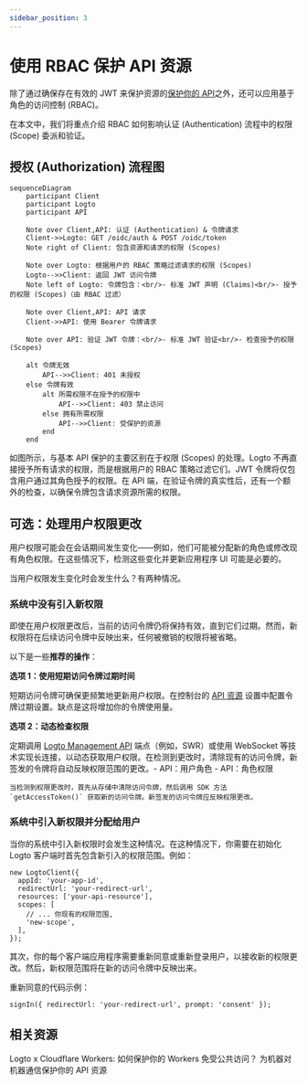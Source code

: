```yaml
---
sidebar_position: 3
---
```


# 使用 RBAC 保护 API 资源

除了通过确保存在有效的 JWT 来保护资源的[保护你的 API](/authorization/api-resources/protect-your-api)之外，还可以应用基于角色的访问控制 (RBAC)。

在本文中，我们将重点介绍 RBAC 如何影响认证 (Authentication) 流程中的权限 (Scope) 委派和验证。

## 授权 (Authorization) 流程图

```mermaid
sequenceDiagram
    participant Client
    participant Logto
    participant API

    Note over Client,API: 认证 (Authentication) & 令牌请求
    Client->>Logto: GET /oidc/auth & POST /oidc/token
    Note right of Client: 包含资源和请求的权限 (Scopes)

    Note over Logto: 根据用户的 RBAC 策略过滤请求的权限 (Scopes)
    Logto-->>Client: 返回 JWT 访问令牌
    Note left of Logto: 令牌包含：<br/>- 标准 JWT 声明 (Claims)<br/>- 授予的权限 (Scopes)（由 RBAC 过滤）

    Note over Client,API: API 请求
    Client->>API: 使用 Bearer 令牌请求

    Note over API: 验证 JWT 令牌：<br/>- 标准 JWT 验证<br/>- 检查授予的权限 (Scopes)

    alt 令牌无效
        API-->>Client: 401 未授权
    else 令牌有效
        alt 所需权限不在授予的权限中
            API-->>Client: 403 禁止访问
        else 拥有所需权限
            API-->>Client: 受保护的资源
        end
    end
```

如图所示，与基本 API 保护的主要区别在于权限 (Scopes) 的处理。Logto 不再直接授予所有请求的权限，而是根据用户的 RBAC 策略过滤它们。JWT 令牌将仅包含用户通过其角色授予的权限。在 API 端，在验证令牌的真实性后，还有一个额外的检查，以确保令牌包含请求资源所需的权限。

## 可选：处理用户权限更改

用户权限可能会在会话期间发生变化——例如，他们可能被分配新的角色或修改现有角色权限。在这些情况下，检测这些变化并更新应用程序 UI 可能是必要的。

当用户权限发生变化时会发生什么？有两种情况。

### 系统中没有引入新权限

即使在用户权限更改后，当前的访问令牌仍将保持有效，直到它们过期。然而，新权限将在后续访问令牌中反映出来，任何被撤销的权限将被省略。

以下是一些**推荐的操作**：

**选项 1：使用短期访问令牌过期时间**

短期访问令牌可确保更频繁地更新用户权限。在控制台的 [API 资源](/authorization/api-resources/#logto-api-resource-schema) 设置中配置令牌过期设置。缺点是这将增加你的令牌使用量。

**选项 2：动态检查权限**

定期调用 [Logto Management API](/integrate-logto/interact-with-management-api) 端点（例如，SWR）或使用 WebSocket 等技术实现长连接，以动态获取用户权限。在检测到更改时，清除现有的访问令牌，新签发的令牌将自动反映权限范围的更改。- API：用户角色 - API：角色权限

    当检测到权限更改时，首先从存储中清除访问令牌，然后调用 SDK 方法 `getAccessToken()` 获取新的访问令牌。新签发的访问令牌应反映权限更改。

### 系统中引入新权限并分配给用户

当你的系统中引入新权限时会发生这种情况。在这种情况下，你需要在初始化 Logto 客户端时首先包含新引入的权限范围。例如：

```tsx
new LogtoClient({
  appId: 'your-app-id',
  redirectUrl: 'your-redirect-url',
  resources: ['your-api-resource'],
  scopes: [
    // ... 你现有的权限范围,
    'new-scope',
  ],
});
```

其次，你的每个客户端应用程序需要重新同意或重新登录用户，以接收新的权限更改。然后，新权限范围将在新的访问令牌中反映出来。

重新同意的代码示例：

```tsx
signIn({ redirectUrl: 'your-redirect-url', prompt: 'consent' });
```

## 相关资源

<Url href="https://blog.logto.io/logto-x-cloudflare-workers">
  Logto x Cloudflare Workers: 如何保护你的 Workers 免受公共访问？
</Url>

<Url href="https://blog.logto.io/secure-api-for-machine-to-machine">
  为机器对机器通信保护你的 API 资源
</Url>
